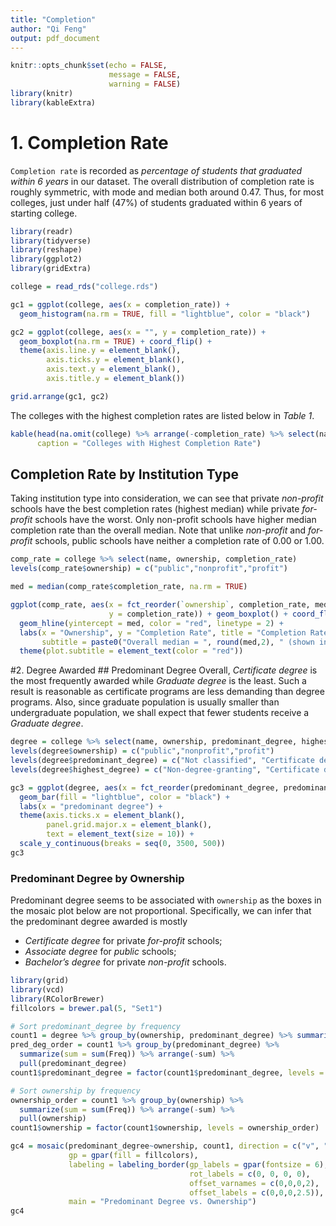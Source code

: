 ```yaml
---
title: "Completion"
author: "Qi Feng"
output: pdf_document
---
```


```r
knitr::opts_chunk$set(echo = FALSE,
                      message = FALSE,
                      warning = FALSE)
library(knitr)
library(kableExtra)
```

# 1. Completion Rate
`Completion rate` is recorded as *percentage of students that graduated within 6 years* in our dataset. The overall distribution of completion rate is roughly symmetric, with mode and median both around 0.47. Thus, for most colleges, just under half (47%) of students graduated within 6 years of starting college.

```r
library(readr)
library(tidyverse)
library(reshape)
library(ggplot2)
library(gridExtra)

college = read_rds("college.rds")

gc1 = ggplot(college, aes(x = completion_rate)) + 
  geom_histogram(na.rm = TRUE, fill = "lightblue", color = "black")

gc2 = ggplot(college, aes(x = "", y = completion_rate)) + 
  geom_boxplot(na.rm = TRUE) + coord_flip() + 
  theme(axis.line.y = element_blank(),
        axis.ticks.y = element_blank(),
        axis.text.y = element_blank(),
        axis.title.y = element_blank())

grid.arrange(gc1, gc2)
```

The colleges with the highest completion rates are listed below in *Table 1*.

```r
kable(head(na.omit(college) %>% arrange(-completion_rate) %>% select(name, completion_rate)),
      caption = "Colleges with Highest Completion Rate")
```

## Completion Rate by Institution Type
Taking institution type into consideration, we can see that private *non-profit* schools have the best completion rates (highest median) while private *for-profit* schools have the worst. Only non-profit schools have higher median completion rate than the overall median. Note that unlike *non-profit* and *for-profit* schools, public schools have neither a completion rate of 0.00 or 1.00. 

```r
comp_rate = college %>% select(name, ownership, completion_rate)
levels(comp_rate$ownership) = c("public","nonprofit","profit")

med = median(comp_rate$completion_rate, na.rm = TRUE)

ggplot(comp_rate, aes(x = fct_reorder(`ownership`, completion_rate, median, na.rm = TRUE), 
                      y = completion_rate)) + geom_boxplot() + coord_flip() + 
  geom_hline(yintercept = med, color = "red", linetype = 2) +
  labs(x = "Ownership", y = "Completion Rate", title = "Completion Rate by Ownership",
       subtitle = paste0("Overall median = ", round(med,2), " (shown in red)")) +
  theme(plot.subtitle = element_text(color = "red"))
```

#2. Degree Awarded
## Predominant Degree
Overall, *Certificate degree* is the most frequently awarded while *Graduate degree* is the least. Such a result is reasonable as certificate programs are less demanding than degree programs. Also, since graduate population is usually smaller than undergraduate population, we shall expect that fewer students receive a *Graduate degree*.

```r
degree = college %>% select(name, ownership, predominant_degree, highest_degree)
levels(degree$ownership) = c("public","nonprofit","profit")
levels(degree$predominant_degree) = c("Not classified", "Certificate degree", "Associate degree", "Bachelor’s degree", "Graduate degree")
levels(degree$highest_degree) = c("Non-degree-granting", "Certificate degree", "Associate degree","Bachelor’s degree","Graduate degree")

gc3 = ggplot(degree, aes(x = fct_reorder(predominant_degree, predominant_degree, function(x){length(x)}, .desc = TRUE))) + 
  geom_bar(fill = "lightblue", color = "black") +
  labs(x = "predominant degree") + 
  theme(axis.ticks.x = element_blank(), 
        panel.grid.major.x = element_blank(),
        text = element_text(size = 10)) + 
  scale_y_continuous(breaks = seq(0, 3500, 500))
gc3
```

### Predominant Degree by Ownership
Predominant degree seems to be associated with `ownership` as the boxes in the mosaic plot below are not proportional. Specifically, we can infer that the predominant degree awarded is mostly

+ *Certificate degree* for private *for-profit* schools; 
+ *Associate degree* for *public* schools;
+ *Bachelor's degree* for private *non-profit* schools.

```r
library(grid)
library(vcd)
library(RColorBrewer)
fillcolors = brewer.pal(5, "Set1")    

# Sort predominant_degree by frequency
count1 = degree %>% group_by(ownership, predominant_degree) %>% summarize(Freq = n()) 
pred_deg_order = count1 %>% group_by(predominant_degree) %>% 
  summarize(sum = sum(Freq)) %>% arrange(-sum) %>% 
  pull(predominant_degree)
count1$predominant_degree = factor(count1$predominant_degree, levels = pred_deg_order)

# Sort ownership by frequency
ownership_order = count1 %>% group_by(ownership) %>% 
  summarize(sum = sum(Freq)) %>% arrange(-sum) %>% 
  pull(ownership)
count1$ownership = factor(count1$ownership, levels = ownership_order)

gc4 = mosaic(predominant_degree~ownership, count1, direction = c("v", "h"),
             gp = gpar(fill = fillcolors),
             labeling = labeling_border(gp_labels = gpar(fontsize = 6),
                                        rot_labels = c(0, 0, 0, 0), 
                                        offset_varnames = c(0,0,0,2),
                                        offset_labels = c(0,0,0,2.5)),  
             main = "Predominant Degree vs. Ownership")
gc4
```
